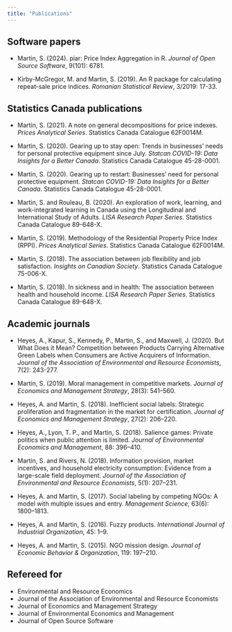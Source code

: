 ```yaml
---
title: "Publications"
---
```


## Software papers

- Martin, S. (2024). piar: Price Index Aggregation in R. *Journal of Open Source Software*, 9(101): 6781.

- Kirby-McGregor, M. and Martin, S. (2019). An R package for calculating repeat-sale price indices. *Romanian Statistical Review*, 3/2019: 17-33.

## Statistics Canada publications

- Martin, S. (2021). A note on general decompositions for price indexes. *Prices Analytical Series*. Statistics Canada Catalogue 62F0014M.

- Martin, S. (2020). Gearing up to stay open: Trends in businesses' needs for personal protective equipment since July. *Statcan COVID-19: Data Insights for a Better Canada*. Statistics Canada Catalogue 45-28-0001.

- Martin, S. (2020). Gearing up to restart: Businesses' need for personal protective equipment. *Statcan COVID-19: Data Insights for a Better Canada*. Statistics Canada Catalogue 45-28-0001.

- Martin, S. and Rouleau, B. (2020). An exploration of work, learning, and work-integrated learning in Canada using the Longitudinal and International Study of Adults. *LISA Research Paper Series*. Statistics Canada Catalogue 89-648-X. 

- Martin, S. (2019). Methodology of the Residential Property Price Index (RPPI). *Prices Analytical Series*. Statistics Canada Catalogue 62F0014M.

- Martin, S. (2018). The association between job flexibility and job satisfaction. *Insights on Canadian Society*. Statistics Canada Catalogue 75-006-X.

- Martin, S. (2018). In sickness and in health: The association between health and household income. *LISA Research Paper Series*. Statistics Canada Catalogue 89-648-X.

## Academic journals

- Heyes, A., Kapur, S., Kennedy, P., Martin, S., and Maxwell, J. (2020). But What Does it Mean? Competition between Products Carrying Alternative Green Labels when Consumers are Active Acquirers of Information. *Journal of the Association of Environmental and Resource Economists*, 7(2): 243-277.

- Martin, S. (2019). Moral management in competitive markets. *Journal of Economics and Management Strategy*, 28(3): 541–560.

- Heyes, A. and Martin, S. (2018). Inefficient social labels: Strategic proliferation and fragmentation in the market for certification. *Journal of Economics and Management Strategy*, 27(2): 206–220.

- Heyes, A., Lyon, T. P., and Martin, S. (2018). Salience games: Private politics when public attention is limited. *Journal of Environmental Economics and Management*, 88: 396–410.

- Martin, S. and Rivers, N. (2018). Information provision, market incentives, and household electricity consumption: Evidence from a large-scale field deployment. *Journal of the Association of Environmental and Resource Economists*, 5(1): 207–231.

- Heyes, A. and Martin, S. (2017). Social labeling by competing NGOs: A model with multiple issues and entry. *Management Science*, 63(6): 1800–1813.

- Heyes, A. and Martin, S. (2016). Fuzzy products. *International Journal of Industrial Organization*, 45: 1–9.

- Heyes, A. and Martin, S. (2015). NGO mission design. *Journal of Economic Behavior & Organization*, 119: 197–210.

## Refereed for

- Environmental and Resource Economics
- Journal of the Association of Environmental and Resource Economists
- Journal of Economics and Management Strategy
- Journal of Environmental Economics and Management
- Journal of Open Source Software

